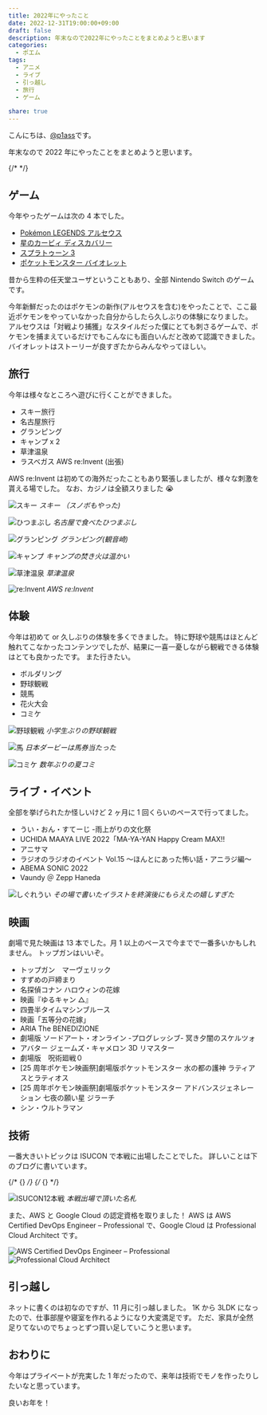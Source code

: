 ```yaml
---
title: 2022年にやったこと
date: 2022-12-31T19:00:00+09:00
draft: false
description: 年末なので2022年にやったことをまとめようと思います
categories:
  - ポエム
tags:
  - アニメ
  - ライブ
  - 引っ越し
  - 旅行
  - ゲーム

share: true
---
```


こんにちは、[@p1ass](https://twitter.com/p1ass)です。

年末なので 2022 年にやったことをまとめようと思います。

{/* <!--more--> */}

## ゲーム

今年やったゲームは次の 4 本でした。

- [Pokémon LEGENDS アルセウス](https://amzn.to/3Z3YCPu)
- [星のカービィ ディスカバリー](https://amzn.to/3jwRZoC)
- [スプラトゥーン 3](https://amzn.to/3G11qEu)
- [ポケットモンスター バイオレット](https://amzn.to/3CdRUN3)

昔から生粋の任天堂ユーザということもあり、全部 Nintendo Switch のゲームです。

今年新鮮だったのはポケモンの新作(アルセウスを含む)をやったことで、ここ最近ポケモンをやっていなかった自分からしたら久しぶりの体験になりました。
アルセウスは「対戦より捕獲」なスタイルだった僕にとても刺さるゲームで、ポケモンを捕まえているだけでもこんなにも面白いんだと改めて認識できました。
バイオレットはストーリーが良すぎたからみんなやってほしい。

## 旅行

今年は様々なところへ遊びに行くことができました。

- スキー旅行
- 名古屋旅行
- グランピング
- キャンプ x 2
- 草津温泉
- ラスベガス AWS re:Invent (出張)

AWS re:Invent は初めての海外だったこともあり緊張しましたが、様々な刺激を貰える場でした。
なお、カジノは全額スりました 😭

![スキー](./ski.jpg)
_スキー （スノボもやった)_

![ひつまぶし](./nagoya.jpg)
_名古屋で食べたひつまぶし_

![グランピング](./glamping.jpg)
_グランピング(観音崎)_

![キャンプ](./camp.jpg)
_キャンプの焚き火は温かい_

![草津温泉](./kusatsu.jpg)
_草津温泉_

![re:Invent](./reinvent.jpg)
_AWS re:Invent_

## 体験

今年は初めて or 久しぶりの体験を多くできました。
特に野球や競馬はほとんど触れてこなかったコンテンツでしたが、結果に一喜一憂しながら観戦できる体験はとても良かったです。
また行きたい。

- ボルダリング
- 野球観戦
- 競馬
- 花火大会
- コミケ

![野球観戦](./baseball.jpg)
_小学生ぶりの野球観戦_

![馬](./uma.jpg)
_日本ダービーは馬券当たった_

![コミケ](./c100.jpg)
_数年ぶりの夏コミ_

## ライブ・イベント

全部を挙げられたか怪しいけど 2 ヶ月に 1 回くらいのペースで行ってました。

- うい・おん・すてーじ -雨上がりの文化祭
- UCHIDA MAAYA LIVE 2022「MA-YA-YAN Happy Cream MAX!!
- アニサマ
- ラジオのラジオのイベント Vol.15 ～ほんとにあった怖い話・アニラジ編～
- ABEMA SONIC 2022
- Vaundy ＠ Zepp Haneda

![しぐれうい](./ui_sigure.jpg)
_その場で書いたイラストを終演後にもらえたの嬉しすぎた_

## 映画

劇場で見た映画は 13 本でした。月 1 以上のペースで今までで一番多いかもしれません。
トップガンはいいぞ。

- トップガン　マーヴェリック
- すずめの戸締まり
- 名探偵コナン ハロウィンの花嫁
- 映画『ゆるキャン △』
- 四畳半タイムマシンブルース
- 映画「五等分の花嫁」
- ARIA The BENEDIZIONE
- 劇場版 ソードアート・オンライン -プログレッシブ- 冥き夕闇のスケルツォ
- アバター ジェームズ・キャメロン 3D リマスター
- 劇場版　呪術廻戦０
- [25 周年ポケモン映画祭]劇場版ポケットモンスター 水の都の護神 ラティアスとラティオス
- [25 周年ポケモン映画祭]劇場版ポケットモンスター アドバンスジェネレーション 七夜の願い星 ジラーチ
- シン・ウルトラマン

## 技術

一番大きいトピックは ISUCON で本戦に出場したことでした。
詳しいことは下のブログに書いています。

{/* {<ex-link url="https://blog.p1ass.com/posts/isucon12/">} */}
{/* {<ex-link url="https://blog.p1ass.com/posts/isucon12-final/">} */}

![ISUCON12本戦](./isucon.jpg)
_本戦出場で頂いた名札_

また、AWS と Google Cloud の認定資格を取りました！
AWS は AWS Certified DevOps Engineer – Professional で、Google Cloud は Professional Cloud Architect です。

![AWS Certified DevOps Engineer – Professional](./aws-certificated.png)
![Professional Cloud Architect](https://api.accredible.com/v1/frontend/credential_website_embed_image/certificate/54045266)

## 引っ越し

ネットに書くのは初なのですが、11 月に引っ越しました。
1K から 3LDK になったので、仕事部屋や寝室を作れるようになり大変満足です。
ただ、家具が全然足りてないのでちょっとずつ買い足していこうと思います。

## おわりに

今年はプライベートが充実した 1 年だったので、来年は技術でモノを作ったりしたいなと思っています。

良いお年を！
